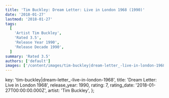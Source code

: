 ```yaml
---
title: 'Tim Buckley: Dream Letter: Live in London 1968 (1990)'
date: '2018-01-27'
lastmod: '2018-01-27'
tags:
  [
    'Artist Tim Buckley',
    'Rated 3.5',
    'Release Year 1990',
    'Release Decade 1990',
  ]
summary: 'Rated 3.5'
authors: ['default']
images: ['/content/images/tim-buckley|dream-letter_-live-in-london-1968.jpg']
---
```


  key: 'tim-buckley|dream-letter_-live-in-london-1968',
  title: 'Dream Letter: Live in London 1968',
  release_year: 1990,
  rating: 7,
  rating_date: '2018-01-27T00:00:00.000Z',
  artist: 'Tim Buckley',
};

<MusicRating data={data} />
